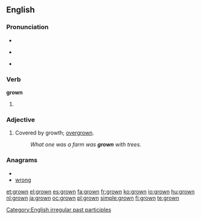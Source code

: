 ==English==

===Pronunciation===
* {{IPA|/ˈɡɻɔʊn/}}
* {{audio|en-us-grown.ogg|Audio (US)}}
*: {{rhymes|əʊn}}
* {{homophones|groan}}

===Verb===
'''grown'''

# {{past participle of|[[grow]]}}

===Adjective===
{{en-adj}}

# Covered by growth; [[overgrown]].
#: ''What one was a farm was '''grown''' with trees.''

===Anagrams===
* {{alphagram|gnorw}}
* [[wrong#English|wrong]]

[[Category:English irregular past participles]]

[[et:grown]]
[[el:grown]]
[[es:grown]]
[[fa:grown]]
[[fr:grown]]
[[ko:grown]]
[[io:grown]]
[[hu:grown]]
[[nl:grown]]
[[ja:grown]]
[[oc:grown]]
[[pl:grown]]
[[simple:grown]]
[[fi:grown]]
[[te:grown]]